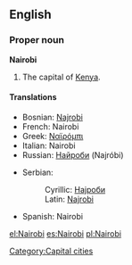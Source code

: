 {{wikipedia}}
==English==

===Proper noun===
'''Nairobi'''
# The capital of [[Kenya]].

====Translations====
{{top}}
*Bosnian: [[Najrobi#Bosnian|Najrobi]] {{m}}
*French: Nairobi
*Greek: [[Ναϊρόμπι]]
*Italian: Nairobi {{f}}
*Russian: [[Найроби]] (Najróbi)
{{mid}}
*Serbian:
*:Cyrillic: [[Најроби#Serbian|Најроби]] {{m}}
*:Latin: [[Najrobi#Serbian|Najrobi]] {{m}}
*Spanish: Nairobi {{m}}
{{bottom}}

[[Category:Capital cities]]

[[el:Nairobi]]
[[es:Nairobi]]
[[pl:Nairobi]]